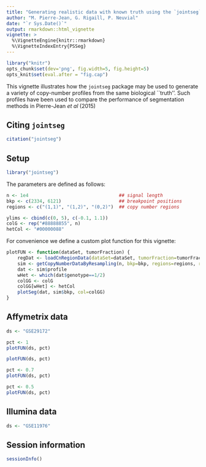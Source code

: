 ```yaml
---
title: "Generating realistic data with known truth using the `jointseg` package"
author: "M. Pierre-Jean, G. Rigaill, P. Neuvial"
date: "`r Sys.Date()`"
output: rmarkdown::html_vignette
vignette: >
  %\VignetteEngine{knitr::rmarkdown}
  %\VignetteIndexEntry{PSSeg}
---
```


```r
library("knitr")
opts_chunk$set(dev='png', fig.width=5, fig.height=5)
opts_knit$set(eval.after = "fig.cap")
```

This vignette illustrates how the `jointseg` package may be used to generate a variety of copy-number profiles from the same biological ``truth''.  Such profiles have been used to compare the performance of segmentation methods in Pierre-Jean *et al* (2015)

## Citing `jointseg`

```r
citation("jointseg")
```

## Setup

```r
library("jointseg")
```

The parameters are defined as follows:
```r
n <- 1e4                                 ## signal length
bkp <- c(2334, 6121)                     ## breakpoint positions
regions <- c("(1,1)", "(1,2)", "(0,2)")  ## copy number regions
```

```r
ylims <- cbind(c(0, 5), c(-0.1, 1.1))
colG <- rep("#88888855", n)
hetCol <- "#00000088"
```

For convenience we define a custom plot function for this vignette:
```r
plotFUN <- function(dataSet, tumorFraction) {
    regDat <- loadCnRegionData(dataSet=dataSet, tumorFraction=tumorFraction)
    sim <- getCopyNumberDataByResampling(n, bkp=bkp, regions=regions, regData=regDat)
    dat <- sim$profile
    wHet <- which(dat$genotype==1/2)
    colGG <- colG
    colGG[wHet] <- hetCol
    plotSeg(dat, sim$bkp, col=colGG)
}
```


## Affymetrix data

```r
ds <- "GSE29172"
```

```r
pct <- 1
plotFUN(ds, pct)
```

```r
plotFUN(ds, pct)
```

```r
pct <- 0.7
plotFUN(ds, pct)
```

```r
pct <- 0.5
plotFUN(ds, pct)
```

## Illumina data

```r
ds <- "GSE11976"
```


## Session information
```r
sessionInfo()
```



